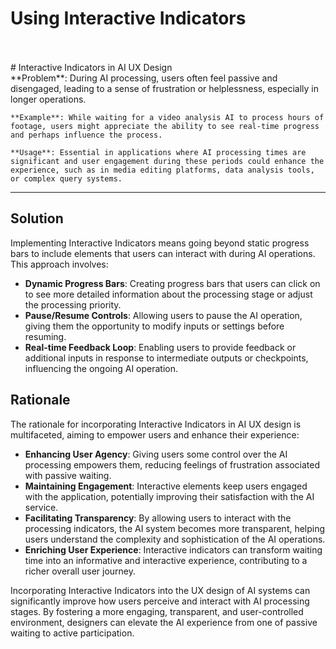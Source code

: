 
# Using Interactive Indicators

<br />
<div className='w-full grid grid-cols-1 md:grid-cols-2 gap-x-4 gap-y-8'>
    <SampleUI
    src={ChatGPT}
    appName= 'ChatGPT'
    desc= "ChatGPT showing what step is happening when generating results. The indicators interactive and clickable. In this example, the Analyzing step is highlighted and users can click to see more details."
    productUrl= 'https://chat.openai.com/'
  />

</div>
<br/>
# Interactive Indicators in AI UX Design

   <div className="bg-neutral-100 dark:bg-neutral-800 px-16 py-10 border">
    **Problem**: During AI processing, users often feel passive and disengaged, leading to a sense of frustration or helplessness, especially in longer operations.

    **Example**: While waiting for a video analysis AI to process hours of footage, users might appreciate the ability to see real-time progress and perhaps influence the process.

    **Usage**: Essential in applications where AI processing times are significant and user engagement during these periods could enhance the experience, such as in media editing platforms, data analysis tools, or complex query systems.

   </div>

---

## Solution

Implementing Interactive Indicators means going beyond static progress bars to include elements that users can interact with during AI operations. This approach involves:

- **Dynamic Progress Bars**: Creating progress bars that users can click on to see more detailed information about the processing stage or adjust the processing priority.
- **Pause/Resume Controls**: Allowing users to pause the AI operation, giving them the opportunity to modify inputs or settings before resuming.
- **Real-time Feedback Loop**: Enabling users to provide feedback or additional inputs in response to intermediate outputs or checkpoints, influencing the ongoing AI operation.

## Rationale

The rationale for incorporating Interactive Indicators in AI UX design is multifaceted, aiming to empower users and enhance their experience:

- **Enhancing User Agency**: Giving users some control over the AI processing empowers them, reducing feelings of frustration associated with passive waiting.
- **Maintaining Engagement**: Interactive elements keep users engaged with the application, potentially improving their satisfaction with the AI service.
- **Facilitating Transparency**: By allowing users to interact with the processing indicators, the AI system becomes more transparent, helping users understand the complexity and sophistication of the AI operations.
- **Enriching User Experience**: Interactive indicators can transform waiting time into an informative and interactive experience, contributing to a richer overall user journey.

Incorporating Interactive Indicators into the UX design of AI systems can significantly improve how users perceive and interact with AI processing stages. By fostering a more engaging, transparent, and user-controlled environment, designers can elevate the AI experience from one of passive waiting to active participation.
